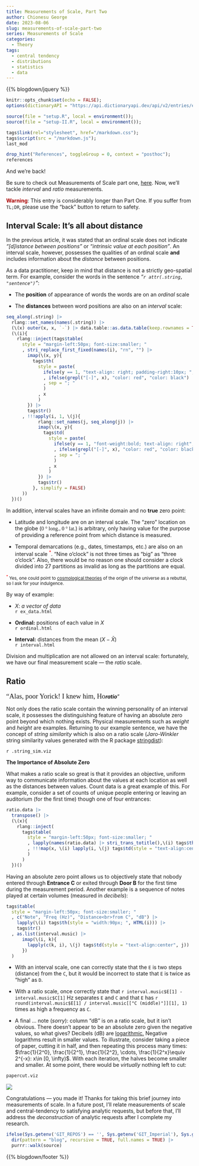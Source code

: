 ```yaml
---
title: Measurements of Scale, Part Two
author: Chionesu George
date: 2023-08-06
slug: measurements-of-scale-part-two
series: Measurements of Scale
categories: 
  - Theory
tags: 
  - central tendency
  - distributions
  - statistics
  - data
---
```


{{% blogdown/jquery %}}

```r
knitr::opts_chunk$set(echo = FALSE);
options(dictionaryAPI = "https://api.dictionaryapi.dev/api/v2/entries/en/%s");

source(file = "setup.R", local = environment());
source(file = "setup-II.R", local = environment());

tags$link(rel="stylesheet", href="/markdown.css");
tags$script(src = "/markdown.js");
last_mod

drop_hint("References", toggleGroup = 0, context = "posthoc");
references
```

And we're back!

Be sure to check out Measurements of Scale part one, [here](https://delriaan.github.io/2023/07/27/measurements-of-scale-part-one/). Now, we'll tackle *interval* and *ratio* measurements.

<p class='warning'><span style="color:#AA0000; font-weight:bold">Warning</span>: This entry is considerably longer than Part One.  If you suffer from <code>TL;DR</code>, please use the "back" button to return to safety.</p>

## Interval Scale: It's all about distance

In the previous article, it was stated that an ordinal scale does not indicate *"[d]istance between positions"* or *"intrinsic value at each position"*. An interval scale, however, possesses the qualities of an ordinal scale **and** includes information about the *distance* between positions.

As a data practitioner, keep in mind that distance is not a strictly geo-spatial term.  For example, consider the words in the sentence _"`r attr(.string, "sentence")`"_:

-   The **position** of appearance of words the words are on an _ordinal_ scale

-   The **distances** between word positions are also on an _interval_ scale: 
```r
seq_along(.string) |> 
  rlang::set_names(names(.string)) |> 
  (\(x) outer(x, x, `-`) |> data.table::as.data.table(keep.rownames = TRUE))() |> 
  (\(i){
    rlang::inject(tags$table(
      style = "margin-left:50px; font-size:smaller; "
      , stri_replace_first_fixed(names(i), "rn", "") |>
        imap(\(x, y){
          tags$th(
            style = paste(
              ifelse(y == 1, "text-align: right; padding-right:10px; ", "text-align: center")
              , ifelse(grepl("[-]", x), "color: red", "color: black")
              , sep = "; "
              )
            , x
            )
        }) |> 
        tags$tr()
      , !!!apply(i, 1, \(j){
            rlang::set_names(j, seq_along(j)) |>
            imap(\(x, y){ 
              tags$td(
                style = paste(
                  ifelse(y == 1, "font-weight:bold; text-align: right", "text-align: center")
                  , ifelse(grepl("[-]", x), "color: red", "color: black")
                  , sep = "; "
                  )
                , x
                )
            }) |> 
            tags$tr()
          }, simplify = FALSE)
      ))
  })()
```

In addition, interval scales have an infinite domain and no **true** zero point:
 
-   Latitude and longitude are on an interval scale.  The "zero" location on the globe (<span style="font-family: Georgia; ">0 &deg; long., 0 &deg; lat.</span>) is arbitrary, only having value for the purpose of providing a reference point from which distance is measured. 

-   Temporal demarcations (e.g., dates, timestamps, etc.) are also on an interval scale <sup style="color:red">*</sup>. "Nine o'clock" is not three times as "big" as "three o'clock".  Also, there would be no reason one should consider a clock divided into 27 partitions as invalid as long as the partitions are equal. 

<span style="font-size:smaller"><sup style="color:red">*</sup> Yes, one could point to [cosmological theories](https://plato.stanford.edu/entries/cosmological-argument/) of the origin of the universe as a rebuttal, so I ask for your indulgence.</span>

By way of example:

-   $X:$ _a vector of data_ <br> `r ex_data.html`

-   **Ordinal:** positions of each value in $X$<br> `r ordinal.html`

-   **Interval:** distances from the mean $(X - \bar{X})$<br> `r interval.html`<br>

Division and multiplication are not allowed on an interval scale: fortunately, we have our final measurement scale &mdash; the _ratio_ scale.

## Ratio

<span style="font-family: Georgia; font-size: 14pt;">“Alas, poor Yorick! I knew him, Ho</span><span style="font-style: italic; font-weight:bold; ">ratio</span>"</span>

Not only does the ratio scale contain the winning personality of an interval scale, it possesses the distinguishing feature of having an absolute zero point beyond which nothing exists.  Physical measurements such as _weight_ and _height_ are examples.  Returning to our example sentence, we have the concept of _string similarity_ which is also on a ratio scale (_Jaro-Winkler_ string similarity values generated with the R package [stringdist](https://github.com/markvanderloo/stringdist)):

`r .string_sim.viz`

**The Importance of Absolute Zero**

What makes a ratio scale so great is that it provides an objective, uniform way to communicate information about the values at each location as well as the distances between values.  Count data is a great example of this. For example, consider a set of counts of unique people entering or leaving an auditorium (for the first time) though one of four entrances:

```r
ratio.data |> 
  transpose() |> 
  (\(x){ 
    rlang::inject(
      tags$table(
        style = "margin-left:50px; font-size:smaller; "
        , lapply(names(ratio.data) |> stri_trans_totitle(),\(i) tags$th(style = "width:80px; ", i)) |> tags$tr()
        , !!!map(x, \(i) lapply(i, \(j) tags$td(style = "text-align:center", j)) |> tags$tr())
        )
      ) 
  })()
```

Having an absolute zero point allows us to objectively state that nobody entered through **Entrance C** or exited through **Door B** for the first time during the measurement period.  Another example is a sequence of notes played at certain volumes (measured in _decibels_): 

```r
tags$table(
  style = "margin-left:50px; font-size:smaller; "
  , c("Note", "Freq (Hz)", "Distance<br>from C", "dB") |> 
    lapply(\(i) tags$th(style = "width:90px; ", HTML(i))) |> 
    tags$tr()
  , as.list(interval.music) |>
      imap(\(i, k){
        lapply(c(k, i), \(j) tags$td(style = "text-align:center", j)) |> tags$tr()
      })
  )
```

-   With an interval scale, one can correctly state that the `E` is two steps (distance) from the `C`, but it would be incorrect to state that `E` is twice as "high" as `D`.  

-   With a ratio scale, once correctly state that `r interval.music$E[1] - interval.music$C[1]` Hz separates `E` and `C` and that `E` has `r round(interval.music$E[1] / interval.music[["C (middle)"]][1], 1)` times as high a frequency as `C`.

-   A final ... note (_sorry_): column "dB" is on a ratio scale, but it isn't obvious.  There doesn't appear to be an absolute zero given the negative values, so what gives? Decibels (dB) are [logarithmic.](https://www.mathsisfun.com/algebra/logarithms.html)  Negative logarithms result in smaller values. To illustrate, consider taking a piece of paper, cutting it in half, and then repeating this process many times: $\frac{1}{2^0}, \frac{1}{2^1}, \frac{1}{2^2}, \cdots, \frac{1}{2^x}\equiv 2^{-x}: x\in [0, \infty)$. With each iteration, the halves become smaller and smaller.  At some point, there would be *virtually* nothing left to cut:

```r
papercut.viz
```

![](/decorative_line.png){.decorative-line}

Congratulations &mdash; you made it!  Thanks for taking this brief journey into measurements of scale.  In a future post, I'll relate measurements of scale and central-tendency to satisfying analytic requests, but before that, I'll address the *deconstruction* of analytic requests after I complete my research. 

```r
ifelse(Sys.getenv('GIT_REPOS') == '', Sys.getenv('GIT_Imperial'), Sys.getenv('GIT_REPOS')) |>
  dir(pattern = "blog", recursive = TRUE, full.names = TRUE) |> 
  purrr::walk(source)
```

{{% blogdown/footer %}}